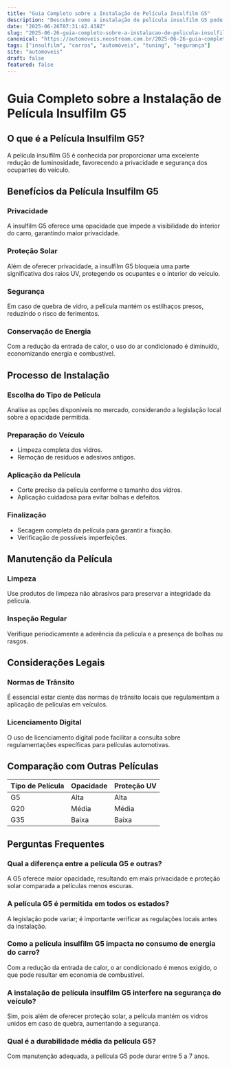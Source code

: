 ```yaml
---
title: "Guia Completo sobre a Instalação de Película Insulfilm G5"
description: "Descubra como a instalação de película insulfilm G5 pode melhorar seu veículo, abordando desde as vantagens até o processo de aplicação."
date: "2025-06-26T07:31:42.438Z"
slug: "2025-06-26-guia-completo-sobre-a-instalacao-de-pelicula-insulfilm-g5"
canonical: "https://automoveis.neostream.com.br/2025-06-26-guia-completo-sobre-a-instalacao-de-pelicula-insulfilm-g5"
tags: ["insulfilm", "carros", "automóveis", "tuning", "segurança"]
site: "automoveis"
draft: false
featured: false
---
```


# Guia Completo sobre a Instalação de Película Insulfilm G5

## O que é a Película Insulfilm G5?
A película insulfilm G5 é conhecida por proporcionar uma excelente redução de luminosidade, favorecendo a privacidade e segurança dos ocupantes do veículo.

## Benefícios da Película Insulfilm G5
### Privacidade
A insulfilm G5 oferece uma opacidade que impede a visibilidade do interior do carro, garantindo maior privacidade.

### Proteção Solar
Além de oferecer privacidade, a insulfilm G5 bloqueia uma parte significativa dos raios UV, protegendo os ocupantes e o interior do veículo.

### Segurança
Em caso de quebra de vidro, a película mantém os estilhaços presos, reduzindo o risco de ferimentos.

### Conservação de Energia
Com a redução da entrada de calor, o uso do ar condicionado é diminuído, economizando energia e combustível.

## Processo de Instalação
### Escolha do Tipo de Película
Analise as opções disponíveis no mercado, considerando a legislação local sobre a opacidade permitida.

### Preparação do Veículo
- Limpeza completa dos vidros.
- Remoção de resíduos e adesivos antigos.

### Aplicação da Película
- Corte preciso da película conforme o tamanho dos vidros.
- Aplicação cuidadosa para evitar bolhas e defeitos.

### Finalização
- Secagem completa da película para garantir a fixação.
- Verificação de possíveis imperfeições.

## Manutenção da Película
### Limpeza
Use produtos de limpeza não abrasivos para preservar a integridade da película.

### Inspeção Regular
Verifique periodicamente a aderência da película e a presença de bolhas ou rasgos.

## Considerações Legais
### Normas de Trânsito
É essencial estar ciente das normas de trânsito locais que regulamentam a aplicação de películas em veículos.

### Licenciamento Digital
O uso de licenciamento digital pode facilitar a consulta sobre regulamentações específicas para películas automotivas.

## Comparação com Outras Películas
| Tipo de Película | Opacidade | Proteção UV |
|------------------|-----------|-------------|
| G5               | Alta      | Alta        |
| G20              | Média     | Média       |
| G35              | Baixa     | Baixa       |

## Perguntas Frequentes

### Qual a diferença entre a película G5 e outras?
A G5 oferece maior opacidade, resultando em mais privacidade e proteção solar comparada a películas menos escuras.

### A película G5 é permitida em todos os estados?
A legislação pode variar; é importante verificar as regulações locais antes da instalação.

### Como a película insulfilm G5 impacta no consumo de energia do carro?
Com a redução da entrada de calor, o ar condicionado é menos exigido, o que pode resultar em economia de combustível.

### A instalação de película insulfilm G5 interfere na segurança do veículo?
Sim, pois além de oferecer proteção solar, a película mantém os vidros unidos em caso de quebra, aumentando a segurança.

### Qual é a durabilidade média da película G5?
Com manutenção adequada, a película G5 pode durar entre 5 a 7 anos.